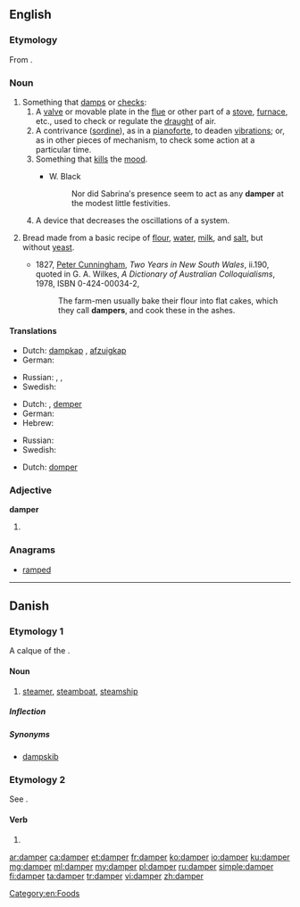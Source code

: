 ==English==
{{wikipedia|dab=Damper}}
===Etymology===
From {{suffix|damp|er}}.

===Noun===
{{en-noun}}

# Something that [[damp]]s or [[check]]s:
## A [[valve]] or movable plate in the [[flue]] or other part of a [[stove]], [[furnace]], etc., used to check or regulate the [[draught]] of air.
## A contrivance ([[sordine]]), as in a [[pianoforte]], to deaden [[vibration]]s; or, as in other pieces of mechanism, to check some action at a particular time.
## Something that [[kill]]s the [[mood]].
##* {{rfdate}} W. Black
##*: Nor did Sabrina′s presence seem to act as any '''damper''' at the modest little festivities.
## A device that decreases the oscillations of a system.
# {{context|chiefly|Australia|lang=en}} Bread made from a basic recipe of [[flour]], [[water]], [[milk]], and [[salt]], but without [[yeast]].
#: {{rfquotek|Rudyard Kipling, ''His Gift''}}
#* 1827, [[w:Peter Cunningham|Peter Cunningham]], ''Two Years in New South Wales'', ii.190, quoted in G. A. Wilkes, ''A Dictionary of Australian Colloquialisms'', 1978, ISBN 0-424-00034-2,
#*: The farm-men usually bake their flour into flat cakes, which they call '''dampers''', and cook these in the ashes.

====Translations====
{{trans-top|valve or movable plate used to regulate flow of air}}
* Dutch: [[dampkap]] {{g|f}}, [[afzuigkap]] {{g|f}}
* German: {{t|de|Luftklappe|f}}
{{trans-mid}}
* Russian: {{t|ru|регулятор тяги|m|tr=reguljátor tjági|sc=Cyrl}}, {{t|ru|дымовая заслонка|f|tr=dymovája zaslónka|sc=Cyrl}}, {{t+|ru|вьюшка|f|tr=vʹjúška|sc=Cyrl}}
* Swedish: {{t+|sv|spjäll|n}}
{{trans-bottom}}
{{trans-top|contrivance to deaden vibrations}}
* Dutch: , [[demper]] {{g|m}}
* German: {{t+|de|Dämpfer|m}}
* Hebrew: {{t|he|מרסן|m|tr=merasén|sc=Hebr}}
{{trans-mid}}
* Russian: {{t+|ru|демпфер|f|tr=dɛ́mpfer|sc=Cyrl}}
* Swedish: {{t+|sv|dämpare}}
{{trans-bottom}}
{{trans-top|thing that kills the mood}}
* Dutch: [[domper]] {{g|m}}
{{trans-mid}}
{{trans-bottom}}

===Adjective===
'''damper'''

# {{en-comparative of|damp}}

===Anagrams===
* [[ramped#English|ramped]]

[[Category:en:Foods]]

----

==Danish==

===Etymology 1===
A calque of the {{etyl|en|da}} {{term|steamer|lang=en}}.

====Noun====
{{da-noun|en|e}}

# [[steamer]], [[steamboat]], [[steamship]]

=====Inflection=====
{{da-noun-infl|en|e|ne}}

=====Synonyms=====
* [[dampskib]]

===Etymology 2===
See {{l|da|dampe}}.

====Verb====
{{head|da|verb form}}

# {{form of|present|dampe|lang=da}}

[[ar:damper]]
[[ca:damper]]
[[et:damper]]
[[fr:damper]]
[[ko:damper]]
[[io:damper]]
[[ku:damper]]
[[mg:damper]]
[[ml:damper]]
[[my:damper]]
[[pl:damper]]
[[ru:damper]]
[[simple:damper]]
[[fi:damper]]
[[ta:damper]]
[[tr:damper]]
[[vi:damper]]
[[zh:damper]]